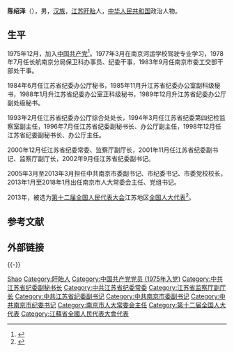 '''陈绍泽'''（{{bd|1955年|11月|}}），男，[[汉族|汉族]]，[[江苏|江苏]][[盱眙|盱眙]]人，[[中华人民共和国|中华人民共和国]]政治人物。

== 生平 ==
1975年12月，加入[[中国共产党|中国共产党]]<ref>{{Cite web|url=http://news.ifeng.com/gundong/detail_2013_01/12/21118704_0.shtml|title=陈绍泽任南京市 人大常委会主任|accessdate=2020-02-18|author=|date=2013-01-12|work=|publisher=凤凰网，来源：深圳特区报|language=Zh-hans|archive-date=2020-02-18|archive-url=https://web.archive.org/web/20200218153719/http://news.ifeng.com/gundong/detail_2013_01/12/21118704_0.shtml|dead-url=no}}</ref>。1977年3月在南京河运学校驾驶专业学习，1978年7月任长航南京分局保卫科办事员、纪委干事，1983年9月任南京市委工交部干部处干事。

1984年6月任江苏省纪委办公厅秘书，1985年11月升江苏省纪委办公室副科级秘书，1988年1月升江苏省纪委办公室正科级秘书，1989年12月升江苏省纪委办公厅副处级秘书。

1993年2月任江苏省纪委办公厅综合处处长，1994年3月任江苏省纪委第四纪检监察室副主任，1996年7月任江苏省纪委副秘书长、办公厅副主任，1998年12月任江苏省纪委副秘书长、办公厅主任。

2000年12月任江苏省纪委常委、监察厅副厅长，2001年11月任江苏省纪委副书记、监察厅副厅长，2002年9月任江苏省纪委副书记。

2005年3月至2013年3月担任中共南京市委副书记、市纪委书记、市委党校校长，2013年1月至2018年1月出任南京市人大常委会主任、党组书记。

2013年，被选为[[第十二届全国人民代表大会|第十二届全国人民代表大会]]江苏地区[[全国人大代表|全国人大代表]]<ref>{{cite news|title=全国人大代表信息-陈绍泽|url= http://210.82.31.1:8084/delegate/viewDelegate.action?dbid=120749|accessdate=2013-03-28|newspaper=全国人大网|archive-url=https://web.archive.org/web/20160306052118/http://www.npc.gov.cn/delegate/viewDelegate.action?dbid=120749|archive-date=2016-03-06|dead-url=yes}}</ref>。

== 参考文献 ==
{{reflist}}

== 外部链接 ==
{{-}}
{{start box}}
{{s-ppo|cpc}}
{{s-before|[[陈家宝|陈家宝]]}}
{{s-title|[[中国共产党南京市委员会|中国共产党南京市委员会]]副书记|2005年3月－2013年3月}} 
{{s-after|[[靳道强|靳道强]]}}
{{s-before|[[胡序建|胡序建]]}}
{{s-title|[[中国共产党|中国共产党]][[南京市|南京市]]纪律检查委员会书记|2005年3月－2010年7月}} 
{{s-after|[[龙翔|龙翔]]}}
{{s-par|prc-lpc}}
{{s-before|[[陈家宝|陈家宝]]}}
{{s-title|南京市人民代表大会常务委员会主任|2013年1月11日－2018年1月25日}}
{{s-after|[[龙翔|龙翔]]}}
{{end box}}

{{Authority control}}
{{DEFAULTSORT:Chen陈}}
[[Category:陈姓|Shao]]
[[Category:盱眙人|Category:盱眙人]]
[[Category:中国共产党党员_(1975年入党)|Category:中国共产党党员 (1975年入党)]]
[[Category:中共江苏省纪委副秘书长|Category:中共江苏省纪委副秘书长]]
[[Category:中共江苏省纪委常委|Category:中共江苏省纪委常委]]
[[Category:江苏省监察厅副厅长|Category:江苏省监察厅副厅长]]
[[Category:中共江苏省纪委副书记|Category:中共江苏省纪委副书记]]
[[Category:中共南京市委副书记|Category:中共南京市委副书记]]
[[Category:中共南京市纪委书记|Category:中共南京市纪委书记]]
[[Category:南京市人大常委会主任|Category:南京市人大常委会主任]]
[[Category:第十二届全国人大代表|Category:第十二届全国人大代表]]
[[Category:江蘇省全國人民代表大會代表|Category:江蘇省全國人民代表大會代表]]
